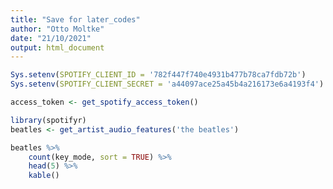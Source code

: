 ```yaml
---
title: "Save for later_codes"
author: "Otto Moltke"
date: "21/10/2021"
output: html_document
---
```


```r
Sys.setenv(SPOTIFY_CLIENT_ID = '782f447f740e4931b477b78ca7fdb72b')
Sys.setenv(SPOTIFY_CLIENT_SECRET = 'a44097ace25a45b4a216173e6a4193f4')

access_token <- get_spotify_access_token()
```


```r
library(spotifyr)
beatles <- get_artist_audio_features('the beatles')
```

```r

beatles %>% 
    count(key_mode, sort = TRUE) %>% 
    head(5) %>% 
    kable()
```